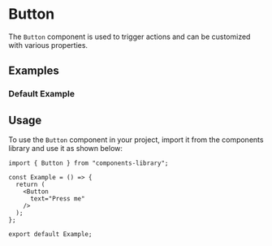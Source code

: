 
<Meta of={Button} title="Button" />

# Button

The `Button` component is used to trigger actions and can be customized with various properties.

## Examples

### Default Example

<Canvas of={Button.Primary} />

## Usage

To use the `Button` component in your project, import it from the components library and use it as shown below:

```tsx
import { Button } from "components-library";

const Example = () => {
  return (
    <Button
      text="Press me"
    />
  );
};

export default Example;
